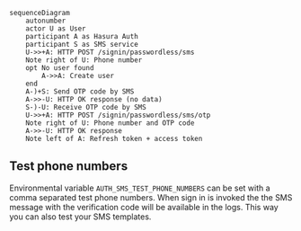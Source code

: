 ```mermaid
sequenceDiagram
	autonumber
	actor U as User
	participant A as Hasura Auth
	participant S as SMS service
	U->>+A: HTTP POST /signin/passwordless/sms
	Note right of U: Phone number
	opt No user found
		A->>A: Create user
	end
	A-)+S: Send OTP code by SMS
	A->>-U: HTTP OK response (no data)
	S-)-U: Receive OTP code by SMS
	U->>+A: HTTP POST /signin/passwordless/sms/otp
	Note right of U: Phone number and OTP code
	A->>-U: HTTP OK response
	Note left of A: Refresh token + access token
```

## Test phone numbers

Environmental variable `AUTH_SMS_TEST_PHONE_NUMBERS` can be set with a comma separated test phone numbers. When sign in
is invoked the the SMS message with the verification code will be available in the logs. This way you can also test your SMS templates.
